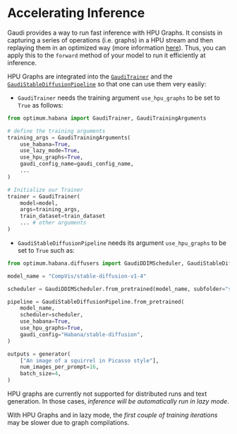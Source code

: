 <!---
Copyright 2022 The HuggingFace Team. All rights reserved.

Licensed under the Apache License, Version 2.0 (the "License");
you may not use this file except in compliance with the License.
You may obtain a copy of the License at

    http://www.apache.org/licenses/LICENSE-2.0

Unless required by applicable law or agreed to in writing, software
distributed under the License is distributed on an "AS IS" BASIS,
WITHOUT WARRANTIES OR CONDITIONS OF ANY KIND, either express or implied.
See the License for the specific language governing permissions and
limitations under the License.
-->

# Accelerating Inference

Gaudi provides a way to run fast inference with HPU Graphs.
It consists in capturing a series of operations (i.e. graphs) in a HPU stream and then replaying them in an optimized way (more information [here](https://docs.habana.ai/en/latest/PyTorch/Inference_on_Gaudi/Inference_using_HPU_Graphs/Inference_using_HPU_Graphs.html)).
Thus, you can apply this to the `forward` method of your model to run it efficiently at inference.

HPU Graphs are integrated into the [`GaudiTrainer`](../package_reference/trainer) and the [`GaudiStableDiffusionPipeline`](../package_reference/stable_diffusion_pipeline) so that one can use them very easily:
- `GaudiTrainer` needs the training argument `use_hpu_graphs` to be set to `True` as follows:
```python
from optimum.habana import GaudiTrainer, GaudiTrainingArguments

# define the training arguments
training_args = GaudiTrainingArguments(
    use_habana=True,
    use_lazy_mode=True,
    use_hpu_graphs=True,
    gaudi_config_name=gaudi_config_name,
    ...
)

# Initialize our Trainer
trainer = GaudiTrainer(
    model=model,
    args=training_args,
    train_dataset=train_dataset
    ... # other arguments
)
```
- `GaudiStableDiffusionPipeline` needs its argument `use_hpu_graphs` to be set to `True` such as:
```python
from optimum.habana.diffusers import GaudiDDIMScheduler, GaudiStableDiffusionPipeline

model_name = "CompVis/stable-diffusion-v1-4"

scheduler = GaudiDDIMScheduler.from_pretrained(model_name, subfolder="scheduler")

pipeline = GaudiStableDiffusionPipeline.from_pretrained(
    model_name,
    scheduler=scheduler,
    use_habana=True,
    use_hpu_graphs=True,
    gaudi_config="Habana/stable-diffusion",
)

outputs = generator(
    ["An image of a squirrel in Picasso style"],
    num_images_per_prompt=16,
    batch_size=4,
)
```

<Tip warning={true}>

HPU graphs are currently not supported for distributed runs and text generation.
In those cases, *inference will be automatically run in lazy mode*.

</Tip>

<Tip warning={true}>

With HPU Graphs and in lazy mode, the *first couple of training iterations* may be slower due to graph compilations.

</Tip>
